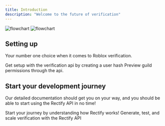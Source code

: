 ---
title: Introduction
description: "Welcome to the future of verification"
---

<img
  className="block dark:hidden"
  src="/images/flowchart.png"
  alt="flowchart"
/>
<img
  className="hidden dark:block"
  src="/images/flowchart.png"
  alt="flowchart"
/>

## Setting up

Your number one choice when it comes to Roblox verification.

<CardGroup cols={2}>
  <Card
    title="Get User Info"
    icon="pen-to-square"
    href="./api-reference/endpoint/getroblox"
  >
    Get setup with the verification api by creating a user hash
  </Card>
  <Card
    title="Preview Data"
    icon="image"
    href="./api-reference/endpoint/userperms"
  >
    Preview guild permissions through the api.
  </Card>
</CardGroup>

## Start your development journey

Our detailed documentation should get you on your way, and you should be able to start using the Rectify API in no time!

<CardGroup cols={2}>
  <Card
    title="How Rectify Works"
    icon="computer"
    href="./development"
  >
    Start your journey by understanding how Rectify works!
  </Card>
  <Card
    title="API Documentation"
    icon="code"
    href="./api-reference/"
  >
    Generate, test, and scale verification with the Rectify API
  </Card>
</CardGroup>
